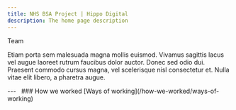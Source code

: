 ```yaml
---
title: NHS BSA Project | Hippo Digital
description: The home page description
---
```


<Heading caption='How we worked' tag='h1'>Team</Heading>

<p>Etiam porta sem malesuada magna mollis euismod. Vivamus sagittis lacus vel augue laoreet rutrum faucibus dolor auctor. Donec sed odio dui. Praesent commodo cursus magna, vel scelerisque nisl consectetur et. Nulla vitae elit libero, a pharetra augue.</p>

<GridRow>
    <GridColumn width={'full'}>
        ---
    </GridColumn>
</GridRow>
<GridRow>
    <GridColumn width={'1/2'}>
        &nbsp;
    </GridColumn>
    <GridColumn width={'1/2'}>
        <InsetText>
            ### How we worked
            [Ways of working](/how-we-worked/ways-of-working)
        </InsetText>
    </GridColumn>
</GridRow>